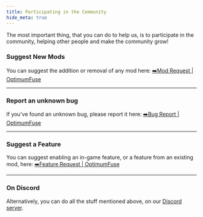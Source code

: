 ```yaml
---
title: Participating in the Community
hide_meta: true
---
```


The most important thing, that you can do to help us, is to participate in the community, helping other people and make
the community grow!

### Suggest New Mods

You can suggest the addition or removal of any mod
here: [➡️Mod Request | OptimumFuse](https://github.com/UltimatChamp/optimum-fuse/issues/new?assignees=&labels=%F0%9F%93%B1mod+request&projects=&template=mod-request.yml)

***

### Report an unknown bug

If you've found an unknown bug, please report it
here: [➡️Bug Report | OptimumFuse](https://github.com/UltimatChamp/optimum-fuse/issues/new?assignees=&labels=%F0%9F%AA%B2bug&projects=&template=bug-report.yml)

***

### Suggest a Feature

You can suggest enabling an in-game feature, or a feature from an existing mod,
here: [➡️Feature Request | OptimumFuse](https://github.com/UltimatChamp/optimum-fuse/issues/new?assignees=&labels=&projects=&template=zmeta.md)

***

### On Discord

Alternatively, you can do all the stuff mentioned above, on our [Discord server](https://discord.gg/kfKjjhv3pn).
